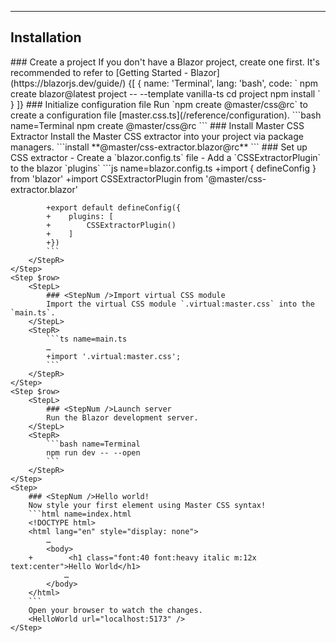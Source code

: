 
<StaticExtractionIntro />

---

## Installation
<StepSection>
    <Step $row>
        <StepL>
            ### <StepNum />Create a project
            If you don't have a Blazor project, create one first. It's recommended to refer to [Getting Started - Blazor](https://blazorjs.dev/guide/)
        </StepL>
        <StepR>
            <CodeTabs>
                {[
                    {
                        name: 'Terminal',
                        lang: 'bash',
                        code: `
                            npm create blazor@latest project -- --template vanilla-ts
                            cd project
                            npm install
                        `
                    }
                ]}
            </CodeTabs>
        </StepR>
    </Step>
    <Step $row>
        <StepL>
            ### <StepNum />Initialize configuration file
            Run `npm create @master/css@rc` to create a configuration file [master.css.ts](/reference/configuration).
        </StepL>
        <StepR>
            ```bash name=Terminal
            npm create @master/css@rc
            ```
        </StepR>
    </Step>
    <Step $row>
        <StepL>
            ### <StepNum />Install Master CSS Extractor
            Install the Master CSS extractor into your project via package managers.
        </StepL>
        <StepR>
            ```install
            **@master/css-extractor.blazor@rc**
            ```
        </StepR>
    </Step>
    <Step $row>
        <StepL>
            ### <StepNum />Set up CSS extractor
            - Create a `blazor.config.ts` file
            - Add a `CSSExtractorPlugin` to the blazor `plugins`
        </StepL>
        <StepR>
            ```js name=blazor.config.ts
            +import { defineConfig } from 'blazor'
            +import CSSExtractorPlugin from '@master/css-extractor.blazor'

            +export default defineConfig({
            +    plugins: [
            +        CSSExtractorPlugin()
            +    ]
            +})
            ```
        </StepR>
    </Step>
    <Step $row>
        <StepL>
            ### <StepNum />Import virtual CSS module
            Import the virtual CSS module `.virtual:master.css` into the `main.ts`.
        </StepL>
        <StepR>
            ```ts name=main.ts
            …
            +import '.virtual:master.css';
            ```
        </StepR>
    </Step>
    <Step $row>
        <StepL>
            ### <StepNum />Launch server
            Run the Blazor development server.
        </StepL>
        <StepR>
            ```bash name=Terminal
            npm run dev -- --open
            ```
        </StepR>
    </Step>
    <Step>
        ### <StepNum />Hello world!
        Now style your first element using Master CSS syntax!
        ```html name=index.html
        <!DOCTYPE html>
        <html lang="en" style="display: none">
            …
            <body>
        +        <h1 class="font:40 font:heavy italic m:12x text:center">Hello World</h1>
                …
            </body>
        </html>
        ```
        Open your browser to watch the changes.
        <HelloWorld url="localhost:5173" />
    </Step>
</StepSection>